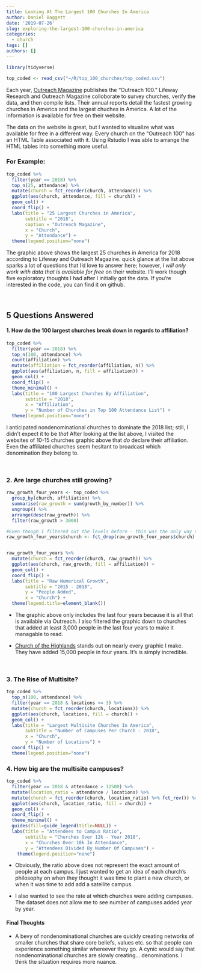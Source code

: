 ```yaml
---
title: Looking At The Largest 100 Churches In America
author: Daniel Baggett
date: '2019-07-26'
slug: exploring-the-largest-100-churches-in-america
categories:
  - church
tags: []
authors: []
---
```

```r
library(tidyverse)
```

```r
top_coded <- read_csv("~/R/top_100_churches/top_coded.csv")
```

Each year, [Outreach Magazine](https://outreachmagazine.com/) publishes the "Outreach 100." Lifeway Research and Outreach Magazine colloborate to survey churches, verify the data, and then compile lists. Their annual reports detail the fastest growing churches in America and the largest chuches in America. A lot of the information is available for free on their website. 

The data on the website is great, but I wanted to visualize what was available for free in a different way. Every church on the "Outreach 100" has an HTML Table associated with it. Using Rstudio I was able to arrange the HTML tables into something more useful. 

### For Example:

```r
top_coded %>% 
  filter(year == 2018) %>% 
  top_n(25, attendance) %>% 
  mutate(church = fct_reorder(church, attendance)) %>% 
  ggplot(aes(church, attendance, fill = church)) +
  geom_col() +
  coord_flip() +
  labs(title = "25 Largest Churches in America",
       subtitle = "2018",
       caption = "Outreach Magazine", 
       x = "Church", 
       y = "Attendance") +
  theme(legend.position="none") 
```

The graphic above shows the largest 25 churches in America for 2018 according to Lifeway and Outreach Magazine. quick glance at the list above sparks a lot of questions that I'd love to answer here; however, *I will only work with data that is available for free* on their website. I'll work though five exploratory thoughts I had after I initially got the data. If you're interested in the code, you can find it on github. 
  
<br/>

## 5 Questions Answered
#### 1. How do the 100 largest churches break down in regards to affiliation?

```r
top_coded %>% 
  filter(year == 2018) %>% 
  top_n(100, attendance) %>% 
  count(affiliation) %>% 
  mutate(affiliation = fct_reorder(affiliation, n)) %>% 
  ggplot(aes(affiliation, n, fill = affiliation)) +
  geom_col() +
  coord_flip() +
  theme_minimal() +
  labs(title = "100 Largest Churches By Affiliation",
       subtitle = "2018", 
       x = "Affiliation", 
       y = "Number of Churches in Top 100 Attendance List") +
  theme(legend.position="none") 
```

I anticipated nondenominational churches to dominate the 2018 list; still, I didn't expect it to be *that* After looking at the list above, I visited the websites of 10-15 churches graphic above that *do* declare their affiliation. Even the affiliated churches seem hesitant to broadcast which denomination they belong to.

<br/>

### 2. Are large churches still growing?

```r
raw_growth_four_years <- top_coded %>% 
  group_by(church, affiliation) %>% 
  summarise(raw_growth = sum(growth_by_number)) %>% 
  ungroup() %>% 
  arrange(desc(raw_growth)) %>% 
  filter(raw_growth > 3000)

#Even though I filtered out the levels before - this was the only way to get rid of the extra ones. 
raw_growth_four_years$church <- fct_drop(raw_growth_four_years$church)


raw_growth_four_years %>% 
  mutate(church = fct_reorder(church, raw_growth)) %>% 
  ggplot(aes(church, raw_growth, fill = affiliation)) +
  geom_col() +
  coord_flip() +
  labs(title = "Raw Numerical Growth",
       subtitle = "2015 - 2018", 
       y = "People Added", 
       x = "Church") +
  theme(legend.title=element_blank())
```

* The graphic above only includes the last four years because it is all that is available via Outreach. I also filtered the graphic down to churches that added at least 3,000 people in the last four years to make it managable to read. 

* [Church of the Highlands](https://www.churchofthehighlands.com/) stands out on nearly every graphic I make. They have added 15,000 people in four years. It's is simply incredible.   

<br/>

### 3. The Rise of Multisite?

```r
top_coded %>% 
  top_n(100, attendance) %>% 
  filter(year == 2018 & locations >= 3) %>% 
  mutate(church = fct_reorder(church, locations)) %>% 
  ggplot(aes(church, locations, fill = church)) +
  geom_col() +
  labs(title = "Largest Multisite Churches In America", 
       subtitle = "Number of Campuses Per Church - 2018",
       x = "Church",
       y = "Number of Locations") +
  coord_flip() +
  theme(legend.position="none")
```

### 4. How big are the multisite campuses?

```r
top_coded %>% 
  filter(year == 2018 & attendance > 12500) %>% 
  mutate(location_ratio = attendance / locations) %>% 
  mutate(church = fct_reorder(church, location_ratio) %>% fct_rev()) %>% 
  ggplot(aes(church, location_ratio, fill = church)) +
  geom_col() +
  coord_flip() +
  theme_minimal() +
  guides(fill=guide_legend(title=NULL)) +
  labs(title = "Attendees to Campus Ratio", 
       subtitle = "Churches Over 12k - Year 2018", 
       x = "Churches Over 10k In Attendance", 
       y = "Attendees Divided By Number Of Campuses") +
    theme(legend.position="none")
```

* Obviously, the ratio above does not represent the exact amount of people at each campus. I just wanted to get an idea of each church's philosophy on when they thought it was time to plant a new church, or when it was time to add add a satellite campus. 

* I also wanted to see the rate at which churches were adding campuses. The dataset does not allow me to see number of campuses added year by year. 

#### Final Thoughts

* A bevy of nondenominational churches are quickly creating networks of smaller churches that share core beliefs, values etc. so that people can experience something similar whereever they go. A cynic would say that nondenominational churches are slowly creating... denominations. I think the situation requires more nuance. 

<br/> 
















